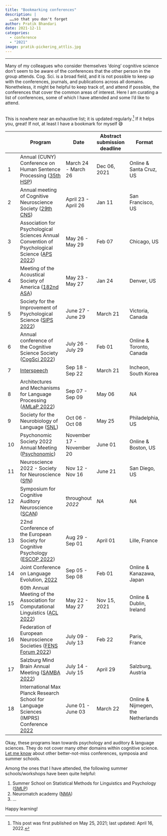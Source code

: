 ```yaml
---
title: "Bookmarking conferences"
description: |
  ……so that you don't forget
author: Pratik Bhandari
date: 2021-12-11
categories:
  - conference
  - "2021"
image: pratik-pickering_attlis.jpg
---
```


<!-- Oh, so some links brought you here. Cool.\ -->

***

Many of my colleagues who consider themselves 'doing' cognitive science don't seem to be aware of the conferences that the other person in the group attends.
Cog. Sci. is a broad field, and it is not possible to keep up with the conferences, journals, and publications across all domains. 
Nonetheless, it might be helpful to keep track of, and attend if possible, the conferences that cover the common areas of interest.
Here I am curating a list of conferences, some of which I have attended and some I'd like to attend.

<br> This is nowhere near an exhaustive list; it is updated regularly.[^1]
If it helps you, great! If not, at least I have a bookmark for myself <l> 😅 </l>

[^1]: This post was first published on May 25, 2021; last updated: April 16, 2022.



|     | Program                                                                                                                                                                                         | Date                      | Abstract submission deadline | Format                             |
|---------|------------------------------------|---------|---------|---------|
| 1   | Annual (CUNY) Conference on Human Sentence Processing ([35th HSP](https://hsp2022.ucsc.edu/))                                                                                                   | March 24 - March 26       | Dec 06, 2021                 | Online & Santa Cruz, US            |
| 2   | Annual meeting of Cognitive Neuroscience Society ([29th CNS](https://www.cogneurosociety.org/submit_a_poster/))                                                                                 | April 23 - April 26       | Jan 11                       | San Francisco, US                  |
| 3   | Association for Psychological Sciences Annual Convention of Psychological Science ([APS 2022](https://www.psychologicalscience.org/conventions/2022-aps-annual-convention/cfs))                 | May 26 - May 29           | Feb 07                       | Chicago, US                        |
| 4   | Meeting of the Acoustical Society of America ([182nd ASA](https://acousticalsociety.org/asa-meetings/))                                                                                         | May 23 - May 27           | Jan 24                       | Denver, US                         |
| 5   | Society for the Improvement of Psychological Science ([SIPS 2022](https://www.improvingpsych.org/SIPS2022/))                                                                                    | June 27 - June 29         | March 21                     | Victoria, Canada                   |
| 6   | Annual conference of the Cognitive Science Society ([CogSci 2022](https://cognitivesciencesociety.org/submissions/))                                                                            | July 26 - July 29         | Feb 01                       | Online & Toronto, Canada           |
| 7   | [Interspeech](https://interspeech2022.org/index.php/papers/)                                                                                                                                    | Sep 18 - Sep 22           | March 21                     | Incheon, South Korea               |
| 8   | Architectures and Mechanisms for Language Processing ([AMLaP 2022](https://amlap2022.york.ac.uk))                                                                                               | Sep 07 - Sep 09           | May 06                       | *NA*                               |
| 9   | Society for the Neurobiology of Language ([SNL](https://www.neurolang.org/))                                                                                                                    | Oct 06 - Oct 08           | May 25                       | Philadelphia, US                   |
| 10  | Psychonomic Society 2022 Annual Meeting ([Psychonomic](https://www.psychonomic.org/page/2022AnnualMeeting))                                                                                     | November 17 - November 20 | June 01                      | Online & Boston, US                |
| 11  | Neuroscience 2022 - Society for Neuroscience ([SfN](https://www.sfn.org/meetings/neuroscience-2022))                                                                                            | Nov 12 - Nov 16           | June 21                      | San Diego, US                      |
| 12  | Symposium for Cognitive Auditory Neuroscience ([SCAN](https://events.mcs.cmu.edu/scan2021/#:~:text=The%20Symposium%20for%20Cognitive%20Auditory,lively%20gathering%20in%20Pittsburgh%2C%20PA.)) | throughout *2022*         | *NA*                         | *NA*                               |
| 13  | 22nd Conference of the European Society for Cognitive Psychology ([ESCOP 2022](https://escop2022.org/submit-a-symposium-or-an-abstract))                                                        | Aug 29 - Sep 01           | April 01                     | Lille, France                      |
| 14  | Joint Conference on Language Evolution, [2022](https://sites.google.com/view/joint-conf-language-evolution/important-dates?authuser=0)                                                          | Sep 05 - Sep 08           | Feb 01                       | Online & Kanazawa, Japan           |
| 15  | 60th Annual Meeting of the Association for Computational Linguistics ([ACL 2022](https://www.2022.aclweb.org/))                                                                                 | May 22 - May 27           | Nov 15, 2021                 | Online & Dublin, Ireland           |
| 16  | Federation of European Neuroscience Societies ([FENS Forum 2022](https://forum.fens.org/))                                                                                                      | July 09 - July 13         | Feb 22                       | Paris, France                      |
| 17  | Salzburg Mind Brain Annual Meeting ([SAMBA 2022](https://samba.ccns.sbg.ac.at/samba-2022/register-and-submit-abstracts/))                                                                       | July 14 - July 15         | April 29                     | Salzburg, Austria                  |
| 18  | International Max Planck Research School for Language Sciences (IMPRS) Conference [2022](https://www.mpi.nl/imprs-conference)                                                                   | June 01 - June 03         | March 22                     | Online & Nijmegen, the Netherlands |

Okay, these programs lean towards psychology and auditory & language sciences. They do not cover many other domains within cognitive science. <a href="mailto:pratikbhandarinp+blog@gmail.com?">Let me know</a> about other better-not-miss conferences, symposia and summer schools.<!-- https://direct.mit.edu/opmi/issue # Note this journal. -->

Among the ones that I have attended, the following summer schools/workshops have been quite helpful:

1.  Summer School on Statistical Methods for Linguistics and Psychology ([SMLP](https://vasishth.github.io/IntroBayesSMLP2021/))
2.  Neuromatch academy ([NMA](https://academy.neuromatch.io))
3.  ...

Happy learning!


